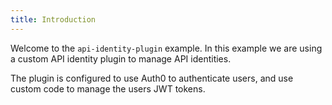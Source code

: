 ```yaml
---
title: Introduction
---
```


Welcome to the `api-identity-plugin` example. In this example we are using a custom API identity plugin to manage API identities.

The plugin is configured to use Auth0 to authenticate users, and use custom code to manage the users JWT tokens.
